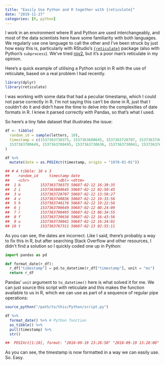 ```yaml
---
title: "Easily Use Python and R together with {reticulate}"
date: "2019-11-27"
categories: [R, python]
---
```


I work in an environment where R and Python are used interchangeably, and most of the data scientists here have some familiarity with both languages. We regularly use one language to call the other and I’ve been struck by just how easy this is, particularly with RStudio’s [`{reticulate}`](https://rstudio.github.io/reticulate/) package (also with Python’s `subprocess`). We’ve tried [rpy2](https://rpy2.readthedocs.io/en/version_2.8.x/index.html), but it’s a poor man’s reticulate in my opinion.

Here’s a quick example of utilising a Python script in R with the use of reticulate, based on a real problem I had recently.

``` r
library(dplyr)
library(reticulate)
```

I was working with some data that had a peculiar timestamp, which I could not parse correctly in R. I’m not saying this can’t be done in R, just that I couldn’t do it and didn’t have the time to delve into the complexities of date formats in R. I knew it parsed correctly with Pandas, so that’s what I used.

So here’s a tiny fake dataset that illustrates the issue:

``` r
df <- tibble(
  random_id = sample(letters, 10),
  timestamp = c(1537363730375, 1537363680645, 1537363720707, 1537363740836, 1537363740176,
  1537363700649, 1537363780495, 1537363730636, 1537363730041, 1537363767311)
)

df %>%
  mutate(date = as.POSIXct(timestamp, origin = "1970-01-01"))

## # A tibble: 10 x 3
##    random_id     timestamp date
##    <chr>             <dbl> <dttm>
##  1 b         1537363730375 50687-02-12 16:39:35
##  2 i         1537363680645 50687-02-12 02:50:45
##  3 w         1537363720707 50687-02-12 13:58:27
##  4 v         1537363740836 50687-02-12 19:33:56
##  5 h         1537363740176 50687-02-12 19:22:56
##  6 j         1537363700649 50687-02-12 08:24:09
##  7 r         1537363780495 50687-02-13 06:34:55
##  8 f         1537363730636 50687-02-12 16:43:56
##  9 u         1537363730041 50687-02-12 16:34:01
## 10 t         1537363767311 50687-02-13 02:55:11
```

As you can see, the dates are incorrect. Like I said, there’s probably a way to fix this in R, but after searching Stack Overflow and other resources, I didn’t find a solution so I quickly coded one up in Python:

``` python
import pandas as pd

def format_date(r_df):
  r_df["timestamp"] = pd.to_datetime(r_df["timestamp"], unit = "ms")
  return r_df
```

Pandas’ `unit` argument to `to_datetime()` here is what solved it for me. We can just source this script with reticulate and this makes the function available to us in R, which we can use as part of a sequence of regular pipe operations:

``` r
source_python("/path/to/this/Python/script.py")

df %>%
  format_date() %>% # Python function
  as_tibble() %>%
  pull(timestamp) %>%
  str()

##  POSIXct[1:10], format: "2018-09-19 13:28:50" "2018-09-19 13:28:00" "2018-09-19 13:28:40" "2018-09-19 13:29:00" "2018-09-19 13:29:00" ...
```

As you can see, the timestamp is now formatted in a way we can easily use. So. Easy.
